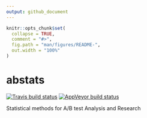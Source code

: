 ```yaml
---
output: github_document
---
```


<!-- README.md is generated from README.Rmd. Please edit that file -->

```r
knitr::opts_chunk$set(
  collapse = TRUE,
  comment = "#>",
  fig.path = "man/figures/README-",
  out.width = "100%"
)
```
# abstats

<!-- badges: start -->
[![Travis build status](https://travis-ci.org/okiyuki99/abstats.svg?branch=master)](https://travis-ci.org/okiyuki99/abstats)
[![AppVeyor build status](https://ci.appveyor.com/api/projects/status/github/okiyuki99/abstats?branch=master&svg=true)](https://ci.appveyor.com/project/okiyuki99/abstats)
<!-- badges: end -->

Statistical methods for A/B test Analysis and Research
